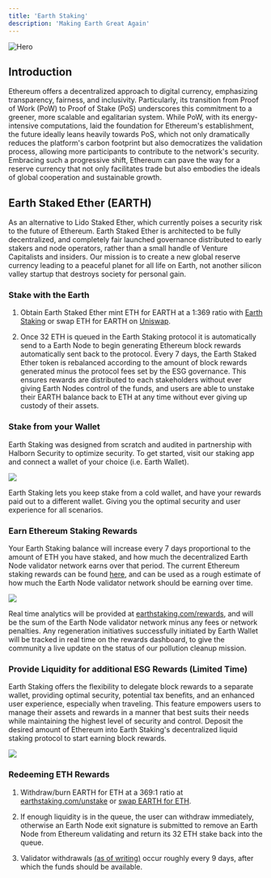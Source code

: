 ```yaml
---
title: 'Earth Staking'
description: 'Making Earth Great Again'
---
```


<img
  src="/images/staking.jpg"
  alt="Hero"
/>

## Introduction

Ethereum offers a decentralized approach to digital currency, emphasizing transparency, fairness, and inclusivity. Particularly, its transition from Proof of Work (PoW) to Proof of Stake (PoS) underscores this commitment to a greener, more scalable and egalitarian system. While PoW, with its energy-intensive computations, laid the foundation for Ethereum's establishment, the future ideally leans heavily towards PoS, which not only dramatically reduces the platform's carbon footprint but also democratizes the validation process, allowing more participants to contribute to the network's security. Embracing such a progressive shift, Ethereum can pave the way for a reserve currency that not only facilitates trade but also embodies the ideals of global cooperation and sustainable growth.

## Earth Staked Ether (EARTH)

As an alternative to Lido Staked Ether, which currently poises a security risk to the future of Ethereum. Earth Staked Ether is architected to be fully decentralized, and completely fair launched governance distributed to early stakers and node operators, rather than a small handle of Venture Capitalists and insiders.
Our mission is to create a new global reserve currency leading to a peaceful planet for all life on Earth, not another silicon valley startup that destroys society for personal gain.

### Stake with the Earth

1. Obtain Earth Staked Ether mint ETH for EARTH at a 1:369 ratio with [Earth Staking](https://app.earthstaking.com/stake) or swap ETH for EARTH on [Uniswap](https://uniswap.com).

2. Once 32 ETH is queued in the Earth Staking protocol it is automatically send to a Earth Node to begin generating Ethereum block rewards automatically sent back to the protocol. Every 7 days, the Earth Staked Ether token is rebalanced according to the amount of block rewards generated minus the protocol fees set by the ESG governance. 
This ensures rewards are distributed to each stakeholders without ever giving Earth Nodes control of the funds, and users are able to unstake their EARTH balance back to ETH at any time without ever giving up custody of their assets.

### Stake from your Wallet

Earth Staking was designed from scratch and audited in partnership with Halborn Security to optimize security. To get started, visit our staking app and connect a wallet of your choice (i.e. Earth Wallet).

[<img src="/images/connect.png" max-height="200px"/>](https://app.earthstaking.com)

Earth Staking lets you keep stake from a cold wallet, and have your rewards paid out to a different wallet. Giving you the optimal security and user experience for all scenarios.

### Earn Ethereum Staking Rewards

Your Earth Staking balance will increase every 7 days proportional to the amount of ETH you have staked, and how much the decentralized Earth Node validator network earns over that period.
The current Ethereum staking rewards can be found [here](https://ethereum.com/en/staking/), and can be used as a rough estimate of how much the Earth Node validator network should be earning over time.

[<img src="/images/eETH.png" max-height="200px"/>](https://app.earthstaking.com)

Real time analytics will be provided at [earthstaking.com/rewards](https://app.earthstaking.com/rewards), and will be the sum of the Earth Node validator network minus any fees or network penalties. Any regeneration initiatives
successfully initiated by Earth Wallet will be tracked in real time on the rewards dashboard, to give the community a live update on the status of our pollution cleanup mission. 

### Provide Liquidity for additional ESG Rewards (Limited Time)

Earth Staking offers the flexibility to delegate block rewards to a separate wallet, providing optimal security, potential tax benefits, and an enhanced user experience, especially when traveling. 
This feature empowers users to manage their assets and rewards in a manner that best suits their needs while maintaining the highest level of security and control. Deposit the desired amount of Ethereum into Earth Staking's decentralized liquid staking protocol to start earning block rewards. 

[<img src="/images/rewards.png" max-height="200px"/>](https://app.earthstaking.com/rewards)

### Redeeming ETH Rewards

1. Withdraw/burn EARTH for ETH at a 369:1 ratio at [earthstaking.com/unstake](https://earthstaking.com/unstake) or [swap EARTH for ETH](https://uniswap.com).

2. If enough liquidity is in the queue, the user can withdraw immediately, otherwise an Earth Node exit signature is submitted to remove an Earth Node from Ethereum validating and return its 32 ETH stake back into the queue.

3. Validator withdrawals [(as of writing)](https://launchpad.ethereum.com/withdrawals) occur roughly every 9 days, after which the funds should be available.
